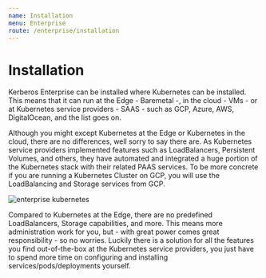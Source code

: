 ```yaml
---
name: Installation
menu: Enterprise
route: /enterprise/installation
---
```



# Installation

Kerberos Enterprise can be installed where Kubernetes can be installed. This means that it can run at the Edge - Baremetal -, in the cloud - VMs - or at Kubernetes service providers - SAAS - such as GCP, Azure, AWS, DigitalOcean, and the list goes on.

Although you might except Kubernetes at the Edge or Kubernetes in the cloud, there are no differences, well sorry to say there are. As Kubernetes service providers implemented features such as LoadBalancers, Persistent Volumes, and others, they have automated and integrated a huge portion of the Kubernetes stack with their related PAAS services. To be more concrete if you are running a Kubernetes Cluster on GCP, you will use the LoadBalancing and Storage services from GCP.

![enterprise kubernetes](../../public/images/kerberos-enterprise-kubernetes.png)

Compared to Kubernetes at the Edge, there are no predefined LoadBalancers, Storage capabilities, and more. This means more administration work for you, but - with great power comes great responsibility - so no worries. Luckily there is a solution for all the features you find out-of-the-box at the Kubernetes service providers, you just have to spend more time on configuring and installing services/pods/deployments yourself.
